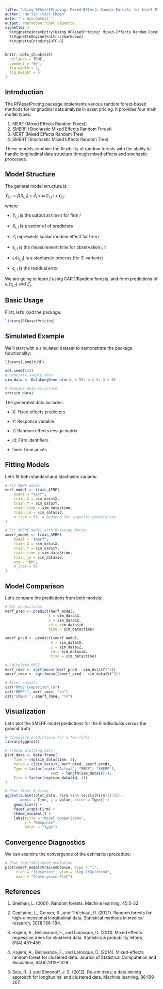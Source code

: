 ```yaml
---
title: "Using RFAssetPricing: Mixed-Effects Random Forests for Asset Pricing"
author: "Ho Yin (Vic) Chien"
date: "`r Sys.Date()`"
output: rmarkdown::html_vignette
vignette: >
  %\VignetteIndexEntry{Using RFAssetPricing: Mixed-Effects Random Forests for Asset Pricing}
  %\VignetteEngine{knitr::rmarkdown}
  %\VignetteEncoding{UTF-8}
---
```


```r
knitr::opts_chunk$set(
  collapse = TRUE,
  comment = "#>",
  fig.width = 7,
  fig.height = 5
)

```
## Introduction

The RFAssetPricing package implements various random forest-based methods for longitudinal data analysis in asset pricing. It provides four main model types:

1. MERF (Mixed Effects Random Forest)
2. SMERF (Stochastic Mixed Effects Random Forest)
3. MERT (Mixed Effects Random Tree)
4. SMERT (Stochastic Mixed Effects Random Tree)

These models combine the flexibility of random forests with the ability to handle longitudinal data structure through mixed effects and stochastic processes.

## Model Structure

The general model structure is:


$Y_{i,t} = f(X_{i,t}) + Z_i + \omega(\tau_{i,t}) + \epsilon_{i,t}$
 
where:

 - $Y_{i,t}$ is the output at time $t$ for firm $i$

 - $X_{i,t}$ is a vector of of predictors

 - $Z_i$ represents scalar random effect for firm $i$
 
 - $\tau_{i,t}$ is the measurement time for observation $i,t$

 - $\omega(\tau_{i,t})$ is a stochastic process (for S-variants)

 - $\epsilon_{i,t}$ is the residual error


We are going to learn $f$ using CART/Random forests, and form predictions of $\omega(\tau_{i,t})$ and $Z_i$.


## Basic Usage
First, let's load the package:
```r
library(RFAssetPricing)
```


## Simulated Example
We'll start with a simulated dataset to demonstrate the package functionality:

```r
library(LongituRF)

set.seed(123)
# Generate sample data
sim_data <- DataLongGenerator(n = 50, p = 6, G = 6)

# Examine data structure
str(sim_data)
```

The generated data includes:

 - X: Fixed effects predictors
 
 - Y: Response variable
 
 - Z: Random effects design matrix
 
 - id: Firm identifiers
 
 - time: Time points

## Fitting Models

Let's fit both standard and stochastic variants:
```r
# Fit MERF model
merf_model <- train_APRF(
    model = "merf",
    train_X = sim_data$X,
    train_Y = sim_data$Y,
    train_time = sim_data$time,
    train_id = sim_data$id,
    n_iter = 50  # Reduced for vignette compilation
)

# Fit SMERF model with Brownian Motion
smerf_model <- train_APRF(
    model = "smerf",
    train_X = sim_data$X,
    train_Y = sim_data$Y,
    train_time = sim_data$time,
    train_id = sim_data$id,
    sto = "BM",
    n_iter = 50
)
```
## Model Comparison

Let's compare the predictions from both models:

```r
# Get predictions
merf_pred <- predict(merf_model, 
                    X = sim_data$X,
                    Z = sim_data$Z,
                    id = sim_data$id,
                    time = sim_data$time)

smerf_pred <- predict(smerf_model, 
                     X = sim_data$X,
                     Z = sim_data$Z,
                     id = sim_data$id,
                     time = sim_data$time)

# Calculate RMSE
merf_rmse <- sqrt(mean((merf_pred - sim_data$Y)^2))
smerf_rmse <- sqrt(mean((smerf_pred - sim_data$Y)^2))

# Print results
cat("RMSE Comparison:\n")
cat("MERF:", merf_rmse, "\n")
cat("SMERF:", smerf_rmse, "\n")

```

## Visualization

Let's plot the SMERF model predictions for the 6 individuals versus the ground truth

```r
# Visualize predictions for a few firms
library(ggplot2)

# Create plotting data
plot_data <- data.frame(
    Time = rep(sim_data$time, 3),
    Value = c(sim_data$Y, merf_pred, smerf_pred),
    Type = factor(rep(c("Actual", "MERF", "SMERF"), 
                     each = length(sim_data$Y))),
    Firm = factor(rep(sim_data$id, 3))
)

# Plot first 6 firms
ggplot(subset(plot_data, Firm %in% levels(Firm)[1:6]), 
       aes(x = Time, y = Value, color = Type)) +
    geom_line() +
    facet_wrap(~Firm) +
    theme_minimal() +
    labs(title = "Model Comparisons",
         y = "Response",
         color = "Type")
```

## Convergence Diagnostics
We can examine the convergence of the estimation procedure:

```r
# Plot log-likelihood evolution
plot(smerf_model$Vraisemblance, type = "l",
     xlab = "Iteration", ylab = "Log-likelihood",
     main = "Convergence Plot")
```



## References
1. Breiman, L. (2001). Random forests. Machine learning, 45:5–32.

2. Capitaine, L., Genuer, R., and Thi´ebaut, R. (2021). Random forests for high-dimensional longitudinal data. Statistical methods in medical research, 30(1):166–184.

3. Hajjem, A., Bellavance, F., and Larocque, D. (2011). Mixed effects regression trees for clustered data. Statistics & probability letters, 81(4):451–459.

4. Hajjem, A., Bellavance, F., and Larocque, D. (2014). Mixed-effects random forest for clustered data. Journal of Statistical Computation and Simulation, 84(6):1313–1328.

5. Sela, R. J. and Simonoff, J. S. (2012). Re-em trees: a data mining approach for longitudinal and clustered data. Machine learning, 86:169–207.


